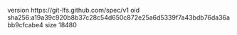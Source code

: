 version https://git-lfs.github.com/spec/v1
oid sha256:a19a39c920b8b37c28c54d650c872e25a6d5339f7a43bdb76da36abb9cfcabe4
size 18480

